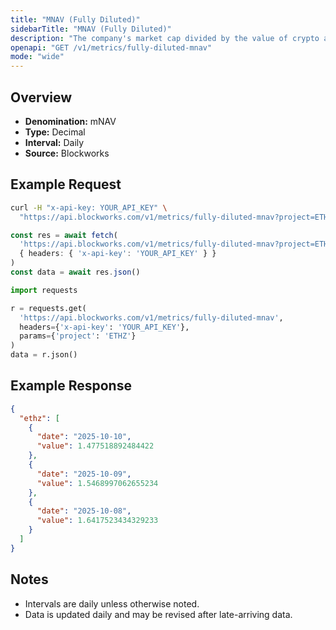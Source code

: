 ```yaml
---
title: "MNAV (Fully Diluted)"
sidebarTitle: "MNAV (Fully Diluted)"
description: "The company's market cap divided by the value of crypto asset holdings. Often called Basic mNAV, it is the most simplistic way to track the multiple the company trades at relative to its crypto assets held. This figure can be calculated using both the market cap and the enterprise value. Some Companies may hold a considerable amount of cash that has not yet been deployed into crypto, which the Enterprise Value calculation highlights."
openapi: "GET /v1/metrics/fully-diluted-mnav"
mode: "wide"
---
```


## Overview

- **Denomination:** mNAV
- **Type:** Decimal
- **Interval:** Daily
- **Source:** Blockworks

## Example Request

<CodeGroup>

```bash cURL
curl -H "x-api-key: YOUR_API_KEY" \
  "https://api.blockworks.com/v1/metrics/fully-diluted-mnav?project=ETHZ"
```

```typescript TypeScript
const res = await fetch(
  'https://api.blockworks.com/v1/metrics/fully-diluted-mnav?project=ETHZ',
  { headers: { 'x-api-key': 'YOUR_API_KEY' } }
)
const data = await res.json()
```

```python Python
import requests

r = requests.get(
  'https://api.blockworks.com/v1/metrics/fully-diluted-mnav',
  headers={'x-api-key': 'YOUR_API_KEY'},
  params={'project': 'ETHZ'}
)
data = r.json()
```

</CodeGroup>

## Example Response

```json
{
  "ethz": [
    {
      "date": "2025-10-10",
      "value": 1.477518892484422
    },
    {
      "date": "2025-10-09",
      "value": 1.5468997062655234
    },
    {
      "date": "2025-10-08",
      "value": 1.6417523434329233
    }
  ]
}
```

## Notes
- Intervals are daily unless otherwise noted.
- Data is updated daily and may be revised after late-arriving data.